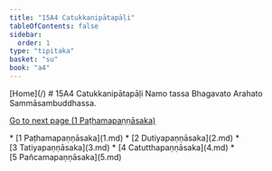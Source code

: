 ```yaml
---
title: "15A4 Catukkanipātapāḷi"
tableOfContents: false
sidebar:
  order: 1
type: "tipitaka"
basket: "su"
book: "a4"
---
```



<Paragraph type="center" book="a4">
[Home](/)
</Paragraph>

<Paragraph type="center" book="a4">
# 15A4 Catukkanipātapāḷi
</Paragraph>

<Paragraph number="1" type="center" book="a4">
Namo tassa Bhagavato Arahato Sammāsambuddhassa.

[Go to next page (1 Paṭhamapaṇṇāsaka)](1.md)



</Paragraph>

<TableOfContents book="a4" section="15">
* [1 Paṭhamapaṇṇāsaka](1.md)
* [2 Dutiyapaṇṇāsaka](2.md)
* [3 Tatiyapaṇṇāsaka](3.md)
* [4 Catutthapaṇṇāsaka](4.md)
* [5 Pañcamapaṇṇāsaka](5.md)
</TableOfContents>
